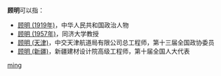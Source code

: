 '''顾明'''可以指：
* [[顾明_(1919年)|顾明 (1919年)]]，中华人民共和国政治人物
* [[顾明_(1957年)|顾明 (1957年)]]，同济大学教授
* [[顾明_(天津)|顾明 (天津)]]，中交天津航道局有限公司总工程师，第十三届全国政协委员
* [[顾明_(新疆)|顾明 (新疆)]]，新疆建材设计院高级工程师，第十届全国人大代表
{{disambig}}

[[Category:二字顧姓人名消歧義|ming]]